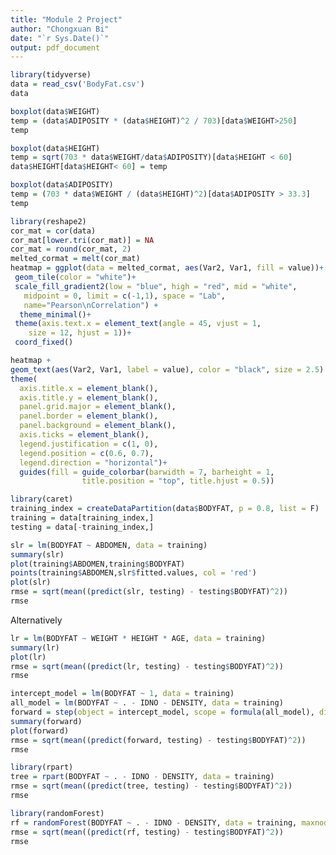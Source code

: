 ```yaml
---
title: "Module 2 Project"
author: "Chongxuan Bi"
date: "`r Sys.Date()`"
output: pdf_document
---
```


```r
library(tidyverse)
data = read_csv('BodyFat.csv')
data
```

```r
boxplot(data$WEIGHT)
temp = (data$ADIPOSITY * (data$HEIGHT)^2 / 703)[data$WEIGHT>250]
temp

boxplot(data$HEIGHT)
temp = sqrt(703 * data$WEIGHT/data$ADIPOSITY)[data$HEIGHT < 60]
data$HEIGHT[data$HEIGHT< 60] = temp

boxplot(data$ADIPOSITY)
temp = (703 * data$WEIGHT / (data$HEIGHT)^2)[data$ADIPOSITY > 33.3]
temp

```

```r
library(reshape2)
cor_mat = cor(data)
cor_mat[lower.tri(cor_mat)] = NA
cor_mat = round(cor_mat, 2)
melted_cormat = melt(cor_mat)
heatmap = ggplot(data = melted_cormat, aes(Var2, Var1, fill = value))+
 geom_tile(color = "white")+
 scale_fill_gradient2(low = "blue", high = "red", mid = "white", 
   midpoint = 0, limit = c(-1,1), space = "Lab", 
   name="Pearson\nCorrelation") +
  theme_minimal()+ 
 theme(axis.text.x = element_text(angle = 45, vjust = 1, 
    size = 12, hjust = 1))+
 coord_fixed()

heatmap +
geom_text(aes(Var2, Var1, label = value), color = "black", size = 2.5) +
theme(
  axis.title.x = element_blank(),
  axis.title.y = element_blank(),
  panel.grid.major = element_blank(),
  panel.border = element_blank(),
  panel.background = element_blank(),
  axis.ticks = element_blank(),
  legend.justification = c(1, 0),
  legend.position = c(0.6, 0.7),
  legend.direction = "horizontal")+
  guides(fill = guide_colorbar(barwidth = 7, barheight = 1,
                title.position = "top", title.hjust = 0.5))


```
```r
library(caret)
training_index = createDataPartition(data$BODYFAT, p = 0.8, list = F)
training = data[training_index,]
testing = data[-training_index,]
```

```r
slr = lm(BODYFAT ~ ABDOMEN, data = training)
summary(slr)
plot(training$ABDOMEN,training$BODYFAT)
points(training$ABDOMEN,slr$fitted.values, col = 'red')
plot(slr)
rmse = sqrt(mean((predict(slr, testing) - testing$BODYFAT)^2))
rmse
```

Alternatively
```r
lr = lm(BODYFAT ~ WEIGHT * HEIGHT * AGE, data = training)
summary(lr)
plot(lr)
rmse = sqrt(mean((predict(lr, testing) - testing$BODYFAT)^2))
rmse

```

```r
intercept_model = lm(BODYFAT ~ 1, data = training)
all_model = lm(BODYFAT ~ . - IDNO - DENSITY, data = training)
forward = step(object = intercept_model, scope = formula(all_model), direction = 'forward', k = log(nrow(training)))
summary(forward)
plot(forward)
rmse = sqrt(mean((predict(forward, testing) - testing$BODYFAT)^2))
rmse
```
```r
library(rpart)
tree = rpart(BODYFAT ~ . - IDNO - DENSITY, data = training)
rmse = sqrt(mean((predict(tree, testing) - testing$BODYFAT)^2))
rmse

```
```r
library(randomForest)
rf = randomForest(BODYFAT ~ . - IDNO - DENSITY, data = training, maxnodes = 8)
rmse = sqrt(mean((predict(rf, testing) - testing$BODYFAT)^2))
rmse
```
